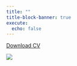 ```yaml
---
title: ""
title-block-banner: true
execute: 
  echo: false
---
```


[Download CV](https://kanishkamanna.github.io/CV/kanishkamanna_cv.pdf)

![](CV/Kanishka-Manna-visualCV.png)


